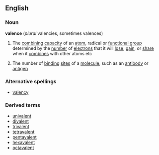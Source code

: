 ==English==
===Noun===
{{wikipedia}}
'''valence''' (''plural'' valencies, sometimes valences)
#{{chemistry}} The [[combining]] [[capacity]] of an [[atom]], radical or [[functional group]] determined by the [[number]] of [[electron]]s that it will [[lose]], [[gain]], or [[share]] when it [[combine]]s with other atoms etc
#The number of [[binding]] [[site]]s of a [[molecule]], such as an [[antibody]] or [[antigen]]
===Alternative spellings===
*[[valency]]
===Derived terms===
*[[univalent]]
*[[divalent]]
*[[trivalent]]
*[[tetravalent]]
*[[pentavalent]]
*[[hexavalent]]
*[[octavalent]]